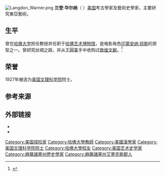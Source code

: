 [[File:Langdon_Warner.png|thumb]]
'''兰登·华尔纳'''（{{lang-en|Langdon Warner}} {{bd|1881年||1955年||}}）[[美国|美国]]考古學家及藝術史學家，主要研究東亞藝術。

==生平==
曾在[[哈佛大学|哈佛大学]]担任教授并任职于[[哈佛艺术博物馆|哈佛艺术博物馆]]，是电影角色[[印第安纳·琼斯|印第安纳·琼斯]]的原型之一。曾研究丝绸之路，并从[[王圓箓|王圓箓]]手中收购过[[敦煌文献|敦煌文献]]。<ref name=AAAS>{{cite web|title=Book of Members, 1780-2010: Chapter W|url=http://www.amacad.org/publications/BookofMembers/ChapterW.pdf|publisher=American Academy of Arts and Sciences|access-date=15 April 2011|archive-date=2011-07-08|archive-url=https://web.archive.org/web/20110708104514/http://www.amacad.org/publications/BookofMembers/ChapterW.pdf|dead-url=no}}</ref>

==荣誉==
1927年被选为[[美国文理科学院|美国文理科学院]]院士。

==参考来源==
{{reflist}}

==外部链接==
* {{Internet Archive author |sname=Langdon Warner}}
* {{Librivox author |id=10515}}

{{Authority control}}
{{DEFAULTSORT:Warner, Langdon}}
[[Category:美国探险家|Category:美国探险家]]
[[Category:哈佛大學教師|Category:哈佛大學教師]]
[[Category:美國漢學家|Category:美國漢學家]]
[[Category:美国文理科学院院士|Category:美国文理科学院院士]]
[[Category:哈佛大學校友|Category:哈佛大學校友]]
[[Category:美国艺术史学家|Category:美国艺术史学家]]
[[Category:麻薩諸塞州歷史學家|Category:麻薩諸塞州歷史學家]]
[[Category:麻薩諸塞州艾塞克斯郡人|Category:麻薩諸塞州艾塞克斯郡人]]